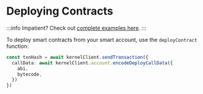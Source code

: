 # Deploying Contracts

:::info
Impatient?  Check out [complete examples here](https://github.com/zerodevapp/zerodev-examples/blob/main/deploy-contract/main.ts).
:::

To deploy smart contracts from your smart account, use the `deployContract` function:

```typescript
const txnHash = await kernelClient.sendTransaction({
  callData: await kernelClient.account.encodeDeployCallData({
    abi,
    bytecode,
  })
})
```